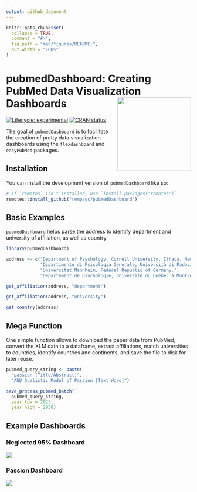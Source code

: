 ```yaml
---
output: github_document
---
```


<!-- README.md is generated from README.Rmd. Please edit that file -->

```r
knitr::opts_chunk$set(
  collapse = TRUE,
  comment = "#>",
  fig.path = "man/figures/README-",
  out.width = "100%"
)
```

# pubmedDashboard: Creating PubMed Data Visualization Dashboards <img src='man/figures/logo.png' align="right" height="139" style="float:right; height:200px;" />

<!-- badges: start -->
[![Lifecycle: experimental](https://img.shields.io/badge/lifecycle-experimental-orange.svg)](https://lifecycle.r-lib.org/articles/stages.html#experimental)
[![CRAN status](https://www.r-pkg.org/badges/version/pubmedDashboard)](https://CRAN.R-project.org/package=pubmedDashboard)
<!-- badges: end -->

The goal of `pubmedDashboard` is to facilitate the creation of pretty data visualization dashboards using the `flexdashboard` and `easyPubMed` packages.

## Installation

You can install the development version of `pubmedDashboard` like so:

``` r
# If `remotes` isn't installed, use `install.packages("remotes")`
remotes::install_github("rempsyc/pubmedDashboard")
```

## Basic Examples

`pubmedDashboard` helps parse the address to identify department and university of affiliation, as well as country.

```r
library(pubmedDashboard)

address <- c("Department of Psychology, Cornell University, Ithaca, New York 14853-7601.",
             "Dipartimento di Psicologia Generale, Università di Padova, Italy.",
             "Universität Mannheim, Federal Republic of Germany.",
             "Département de psychologie, Université du Québec à Montréal.")

get_affiliation(address, "department")

get_affiliation(address, "university")

get_country(address)

```

## Mega Function

One simple function allows to download the paper data from PubMed, convert the XLM data to a dataframe, extract affiliations, match universities to countries, identify countries and continents, and save the file to disk for later reuse.

```r
pubmed_query_string <- paste(
  "passion [Title/Abstract]",
  "AND Dualistic Model of Passion [Text Word]")

save_process_pubmed_batch(
  pubmed_query_string,
  year_low = 2023,
  year_high = 2030)

```

## Example Dashboards

### Neglected 95% Dashboard

[![](man/figures/n95.png)](https://remi-theriault.com/dashboards/neglected_95)

### Passion Dashboard

[![](man/figures/passion.png)](https://remi-theriault.com/dashboards/passion)
